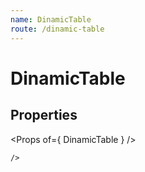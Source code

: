 ```yaml
---
name: DinamicTable
route: /dinamic-table
---
```



# DinamicTable

## Properties
<Props of={ DinamicTable } />


<Playground>
    <DinamicTable
        isEditable
        addItemTitle='Adicionar contador'
        columns={[
            { title: 'Leitura', field: 'readAt' },
            { title: 'Posição', field: 'position' },
            { title: 'Origem', field: 'origin' }
        ]}
        data={[{ 
              readAt: '01/07/2019 17:21', 
              position: '7.000', 
              origin: 'Manual'
        }]}
        options={{ 
            search: false,
            draggable: false,
            sorting: false,
            maxBodyHeight: 400,
            showTitle: false,
            addRowPosition: 'first',
            actionsColumnIndex: 4,
            toolbarButtonAlignment: 'left',
            headerStyle: {
                borderBottom: '4px #CED4DE solid',
                borderCollapse: 'none'
            } 
        }}
     
    />
</Playground>
